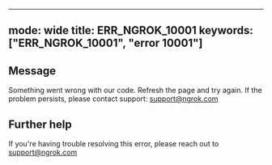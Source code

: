 
---
mode: wide
title: ERR_NGROK_10001
keywords: ["ERR_NGROK_10001", "error 10001"]
---

## Message
Something went wrong with our code. Refresh the page and try again. If the problem persists, please contact support: support@ngrok.com




## Further help
If you're having trouble resolving this error, please reach out to [support@ngrok.com](mailto:support@ngrok.com?subject=Help%20with%20ERR_NGROK_10001)

